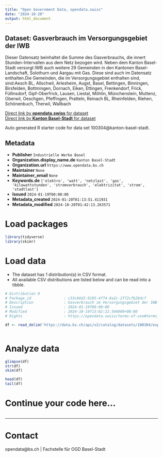 ```yaml
---
title: "Open Government Data, opendata.swiss"
date: "2024-10-20"
output: html_document
---
```


## Dataset: Gasverbrauch im Versorgungsgebiet der IWB

Dieser Datensatz beinhaltet die Summe des Gasverbrauchs, die innert Stunden-Intervallen aus dem Netz bezogen wird. Neben dem Kanton Basel-Stadt versorgt IWB auch weitere 29 Gemeinden in den Kantonen Basel-Landschaft, Solothurn und Aargau mit Gas. Diese sind auch im Datensatz enthalten.Die Gemeinden, die im Versorgungsgebiet enthalten sind, sind:Aesch BL, Allschwil, Arlesheim, Augst, Basel, Bettingen, Binningen, Birsfelden, Bottmingen, Dornach, Eiken, Ettingen, Frenkendorf, Frick, Füllinsdorf, Gipf-Oberfrick, Lausen, Liestal, Möhlin, Münchenstein, Muttenz, Oberwil, Oeschgen, Pfeffingen, Pratteln, Reinach BL, Rheinfelden, Riehen, Schönenbuch, Therwil, Wallbach

[Direct link by **opendata.swiss** for dataset](https://opendata.swiss/de/dataset/gasverbrauch-im-versorgungsgebiet-von-iwb)<br>
[Direct link by **Kanton Basel-Stadt** for dataset](https://data.bs.ch/explore/dataset/100304/)

Auto generated R starter code for data set 100304@kanton-basel-stadt.

## Metadata

- **Publisher** `Industrielle Werke Basel`
- **Organization.display_name.de** `Kanton Basel-Stadt`
- **Organization.url** `https://www.opendata.bs.ch`
- **Maintainer** `None`
- **Maintainer_email** `None`
- **Keywords.de** `['elektro', 'watt', 'netzlast', 'gas', 'kilowattstunden', 'stromverbrauch', 'elektrizitat', 'strom', 'stadtlast']`
- **Issued** `2024-01-19T00:00:00`
- **Metadata_created** `2024-01-20T01:13:51.411931`
- **Metadata_modified** `2024-10-20T01:42:13.263571`


# Load packages

```r

library(tidyverse)
library(skimr)

```

# Load data

-   The dataset has 1 distribution(s) in CSV format.
-   All available CSV distributions are listed below and can be read into a tibble.

```r

# Distribution 0
# Package_id               : c53cb6d2-9195-4f74-8a2c-2f72cfb26dcf
# Description              : Gasverbrauch im Versorgungsgebiet der IWB (csv)
# Issued                   : 2024-01-19T00:00:00
# Modified                 : 2024-10-19T13:02:22.504000+00:00
# Rights                   : https://opendata.swiss/terms-of-use#terms_by_ask

df <- read_delim('https://data.bs.ch/api/v2/catalog/datasets/100304/exports/csv?use_labels=true')



```

# Analyze data

```r

glimpse(df)
str(df)
skim(df)

head(df)
tail(df)

```

# Continue your code here...

```r

```

------------------------------------------------------------------------

# Contact

opendata@bs.ch | Fachstelle für OGD Basel-Stadt
